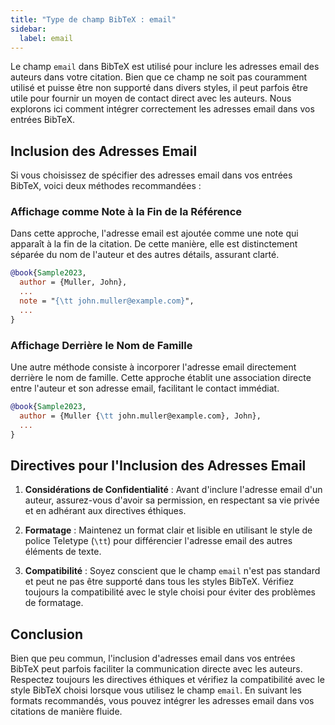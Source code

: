 ```yaml
---
title: "Type de champ BibTeX : email"
sidebar:
  label: email
---
```



Le champ `email` dans BibTeX est utilisé pour inclure les adresses email des auteurs dans votre citation. Bien que ce champ ne soit pas couramment utilisé et puisse être non supporté dans divers styles, il peut parfois être utile pour fournir un moyen de contact direct avec les auteurs. Nous explorons ici comment intégrer correctement les adresses email dans vos entrées BibTeX.

<CiteDrive />

## Inclusion des Adresses Email

Si vous choisissez de spécifier des adresses email dans vos entrées BibTeX, voici deux méthodes recommandées :

### Affichage comme Note à la Fin de la Référence

Dans cette approche, l'adresse email est ajoutée comme une note qui apparaît à la fin de la citation. De cette manière, elle est distinctement séparée du nom de l'auteur et des autres détails, assurant clarté.

```bibtex
@book{Sample2023,
  author = {Muller, John},
  ...
  note = "{\tt john.muller@example.com}",
  ...
}
```

### Affichage Derrière le Nom de Famille

Une autre méthode consiste à incorporer l'adresse email directement derrière le nom de famille. Cette approche établit une association directe entre l'auteur et son adresse email, facilitant le contact immédiat.

```bibtex
@book{Sample2023,
  author = {Muller {\tt john.muller@example.com}, John},
  ...
}
```

## Directives pour l'Inclusion des Adresses Email

1. **Considérations de Confidentialité** : Avant d'inclure l'adresse email d'un auteur, assurez-vous d'avoir sa permission, en respectant sa vie privée et en adhérant aux directives éthiques.
    
2. **Formatage** : Maintenez un format clair et lisible en utilisant le style de police Teletype (`\tt`) pour différencier l'adresse email des autres éléments de texte.
    
3. **Compatibilité** : Soyez conscient que le champ `email` n'est pas standard et peut ne pas être supporté dans tous les styles BibTeX. Vérifiez toujours la compatibilité avec le style choisi pour éviter des problèmes de formatage.
    

## Conclusion

Bien que peu commun, l'inclusion d'adresses email dans vos entrées BibTeX peut parfois faciliter la communication directe avec les auteurs. Respectez toujours les directives éthiques et vérifiez la compatibilité avec le style BibTeX choisi lorsque vous utilisez le champ `email`. En suivant les formats recommandés, vous pouvez intégrer les adresses email dans vos citations de manière fluide.